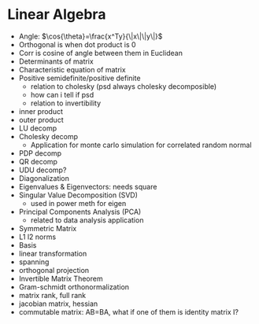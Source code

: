 # Linear Algebra {#linalg}

- Angle: $\cos{\theta}=\frac{x^Ty}{\|x\|\|y\|}$
- Orthogonal is when dot product is 0
- Corr is cosine of angle between them in Euclidean
- Determinants of matrix
- Characteristic equation of matrix 
- Positive semidefinite/positive definite
  - relation to cholesky (psd always cholesky decomposible)
  - how can i tell if psd
  - relation to invertibility
- inner product
- outer product
- LU decomp
- Cholesky decomp
  - Application for monte carlo simulation for correlated random normal
- PDP decomp
- QR decomp
- UDU decomp?
- Diagonalization
- Eigenvalues & Eigenvectors: needs square
- Singular Value Decomposition (SVD)
  - used in power meth for eigen
- Principal Components Analysis (PCA)
  - related to data analysis application
- Symmetric Matrix
- L1 l2 norms
- Basis
- linear transformation
- spanning
- orthogonal projection
- Invertible Matrix Theorem
- Gram-schmidt orthonormalization
- matrix rank, full rank
- jacobian matrix, hessian
- commutable matrix: AB=BA, what if one of them is identity matrix I?
